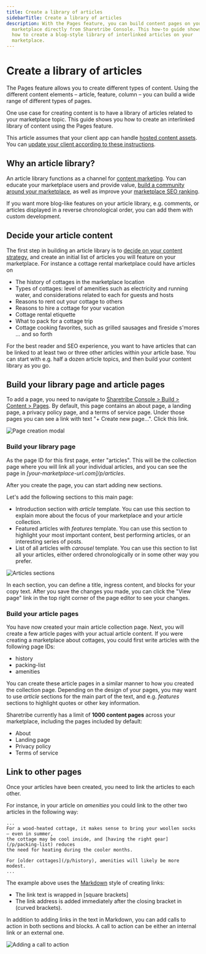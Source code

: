 ```yaml
---
title: Create a library of articles
sidebarTitle: Create a library of articles
description: With the Pages feature, you can build content pages on your
  marketplace directly from Sharetribe Console. This how-to guide shows
  how to create a blog-style library of interlinked articles on your
  marketplace.
---
```



# Create a library of articles

The Pages feature allows you to create different types of content. Using
the different content elements – article, feature, column – you can
build a wide range of different types of pages.

One use case for creating content is to have a library of articles
related to your marketplace topic. This guide shows you how to create an
interlinked library of content using the Pages feature.

This article assumes that your client app can handle
[hosted content assets](/concepts/content-management/). You can
[update your client according to these instructions](/legacy/ftw/page-builder/#how-to-take-pages-into-use-if-you-are-using-an-older-version-of-ftw).

## Why an article library?

An article library functions as a channel for
[content marketing](https://www.sharetribe.com/academy/how-to-do-local-content-marketing-for-marketplaces/).
You can educate your marketplace users and provide value,
[build a community around your marketplace](https://www.sharetribe.com/academy/turn-marketplace-community/),
as well as improve your
[marketplace SEO ranking](https://www.sharetribe.com/academy/marketplace-seo/opportunities-and-challenges/).

If you want more blog-like features on your article library, e.g.
comments, or articles displayed in a reverse chronological order, you
can add them with custom development.

## Decide your article content

The first step in building an article library is to
[decide on your content strategy](https://www.sharetribe.com/academy/marketplace-business-slows-down/#double-down-on-content),
and create an initial list of articles you will feature on your
marketplace. For instance a cottage rental marketplace could have
articles on

- The history of cottages in the marketplace location
- Types of cottages: level of amenities such as electricity and running
  water, and considerations related to each for guests and hosts
- Reasons to rent out your cottage to others
- Reasons to hire a cottage for your vacation
- Cottage rental etiquette
- What to pack for a cottage trip
- Cottage cooking favorites, such as grilled sausages and fireside
  s'mores ... and so forth

For the best reader and SEO experience, you want to have articles that
can be linked to at least two or three other articles within your
article base. You can start with e.g. half a dozen article topics, and
then build your content library as you go.

## Build your library page and article pages

To add a page, you need to navigate to
[Sharetribe Console > Build > Content > Pages](https://console.sharetribe.com/content/pages).
By default, this page contains an about page, a landing page, a privacy
policy page, and a terms of service page. Under those pages you can see
a link with text "+ Create new page...". Click this link.

![Page creation modal](./create-page-modal.png "Page creation modal")

### Build your library page

As the page ID for this first page, enter "articles". This will be the
collection page where you will link all your individual articles, and
you can see the page in _[your-marketplace-url.com]/p/articles_.

After you create the page, you can start adding new sections.

Let's add the following sections to this main page:

- Introduction section with _article_ template. You can use this section
  to explain more about the focus of your marketplace and your article
  collection.
- Featured articles with _features_ template. You can use this section
  to highlight your most important content, best performing articles, or
  an interesting series of posts.
- List of all articles with _carousel_ template. You can use this
  section to list all your articles, either ordered chronologically or
  in some other way you prefer.

![Articles sections](./articles-sections.png "Articles sections")

In each section, you can define a title, ingress content, and blocks for
your copy text. After you save the changes you made, you can click the
"View page" link in the top right corner of the page editor to see your
changes.

### Build your article pages

You have now created your main article collection page. Next, you will
create a few article pages with your actual article content. If you were
creating a marketplace about cottages, you could first write articles
with the following page IDs:

- history
- packing-list
- amenities

You can create these article pages in a similar manner to how you
created the collection page. Depending on the design of your pages, you
may want to use _article_ sections for the main part of the text, and
e.g. _features_ sections to highlight quotes or other key information.

<Callout type="important">

Sharetribe currently has a limit of **1000 content pages** across your
marketplace, including the pages included by default:

- About
- Landing page
- Privacy policy
- Terms of service

</Callout>

## Link to other pages

Once your articles have been created, you need to link the articles to
each other.

For instance, in your article on _amenities_ you could link to the other
two articles in the following way:

```
...
For a wood-heated cottage, it makes sense to bring your woollen socks – even in summer,
the cottage may be cool inside, and [having the right gear](/p/packing-list) reduces
the need for heating during the cooler months.

For [older cottages](/p/history), amenities will likely be more modest.
...
```

The example above uses the
[Markdown](https://www.markdownguide.org/getting-started/) style of
creating links:

- The link text is wrapped in [square brackets]
- The link address is added immediately after the closing bracket in
  (curved brackets).

In addition to adding links in the text in Markdown, you can add calls
to action in both sections and blocks. A call to action can be either an
internal link or an external one.

![Adding a call to action](./call-to-action-UI.png)
